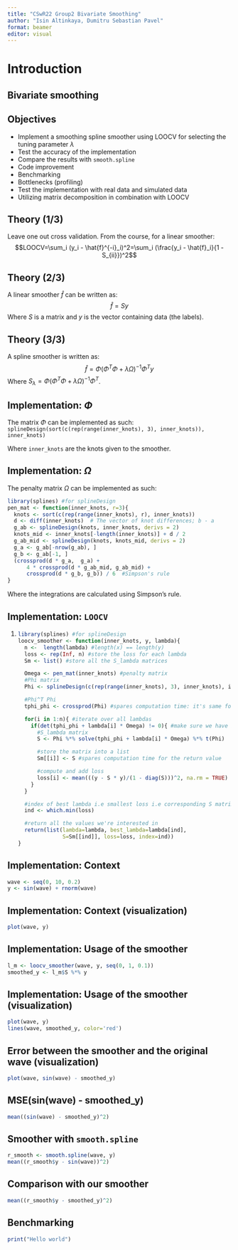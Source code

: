 ```yaml
---
title: "CSwR22 Group2 Bivariate Smoothing"
author: "Isin Altinkaya, Dumitru Sebastian Pavel"
format: beamer
editor: visual
---
```


# Introduction

## Bivariate smoothing

## Objectives

-   Implement a smoothing spline smoother using LOOCV for selecting the tuning parameter $\lambda$
-   Test the accuracy of the implementation
-   Compare the results with `smooth.spline`
-   Code improvement
-   Benchmarking
-   Bottlenecks (profiling)
-   Test the implementation with real data and simulated data
-   Utilizing matrix decomposition in combination with LOOCV

## Theory (1/3)

Leave one out cross validation. From the course, for a linear smoother: $$LOOCV=\sum_i (y_i - \hat{f}^{-i}_i)^2=\sum_i (\frac{y_i - \hat{f}_i}{1 - S_{ii}})^2$$

## Theory (2/3)

A linear smoother $\hat{f}$ can be written as: $$\hat{f}=Sy$$ Where $S$ is a matrix and $y$ is the vector containing data (the labels).

## Theory (3/3)

A spline smoother is written as: $$\hat{f}=\Phi(\Phi^T\Phi + \lambda \Omega)^{-1}\Phi^Ty$$ Where $S_{\lambda}=\Phi(\Phi^T\Phi + \lambda \Omega)^{-1}\Phi^T$.

## Implementation: $\Phi$

The matrix $\Phi$ can be implemented as such:\
`splineDesign(sort(c(rep(range(inner_knots), 3), inner_knots)), inner_knots)`

Where `inner_knots` are the knots given to the smoother.

## Implementation: $\Omega$

The penalty matrix $\Omega$ can be implemented as such:

```r
library(splines) #for splineDesign
pen_mat <- function(inner_knots, r=3){
  knots <- sort(c(rep(range(inner_knots), r), inner_knots))
  d <- diff(inner_knots)  # The vector of knot differences; b - a 
  g_ab <- splineDesign(knots, inner_knots, derivs = 2) 
  knots_mid <- inner_knots[-length(inner_knots)] + d / 2
  g_ab_mid <- splineDesign(knots, knots_mid, derivs = 2)
  g_a <- g_ab[-nrow(g_ab), ]
  g_b <- g_ab[-1, ]
  (crossprod(d * g_a,  g_a) + 
      4 * crossprod(d * g_ab_mid, g_ab_mid) + 
      crossprod(d * g_b, g_b)) / 6  #Simpson's rule
}
```

Where the integrations are calculated using Simpson's rule.

## Implementation: `LOOCV`

1.  <div>

    ```r
    library(splines) #for splineDesign
    loocv_smoother <- function(inner_knots, y, lambda){
      n <-  length(lambda) #length(x) == length(y)
      loss <- rep(Inf, n) #store the loss for each lambda
      Sm <- list() #store all the S_lambda matrices

      Omega <- pen_mat(inner_knots) #penalty matrix
      #Phi matrix
      Phi <- splineDesign(c(rep(range(inner_knots), 3), inner_knots), inner_knots)

      #Phi^T Phi
      tphi_phi <- crossprod(Phi) #spares computation time: it's same for all lambdas
      
      for(i in 1:n){ #iterate over all lambdas
        if(det(tphi_phi + lambda[i] * Omega) != 0){ #make sure we have a solution
          #S_lambda matrix
          S <- Phi %*% solve(tphi_phi + lambda[i] * Omega) %*% t(Phi)

          #store the matrix into a list
          Sm[[i]] <- S #spares computation time for the return value

          #compute and add loss
          loss[i] <- mean(((y - S * y)/(1 - diag(S)))^2, na.rm = TRUE)
        }
      }

      #index of best lambda i.e smallest loss i.e corresponding S matrix
      ind <- which.min(loss)

      #return all the values we're interested in
      return(list(lambda=lambda, best_lambda=lambda[ind],
                  S=Sm[[ind]], loss=loss, index=ind))
    }
    ```

    </div>

## Implementation: Context

```r
wave <- seq(0, 10, 0.2)
y <- sin(wave) + rnorm(wave)
```

## Implementation: Context (visualization)

```r
plot(wave, y)
```

## Implementation: Usage of the smoother

```r
l_m <- loocv_smoother(wave, y, seq(0, 1, 0.1))
smoothed_y <- l_m$S %*% y
```

## Implementation: Usage of the smoother (visualization)

```r
plot(wave, y)
lines(wave, smoothed_y, color='red')
```

## Error between the smoother and the original wave (visualization)

```r
plot(wave, sin(wave) - smoothed_y)
```

## MSE(sin(wave) - smoothed_y)

```r
mean((sin(wave) - smoothed_y)^2)
```

## Smoother with `smooth.spline`

```r
r_smooth <- smooth.spline(wave, y)
mean((r_smooth$y - sin(wave))^2)
```

## Comparison with our smoother

```r
mean((r_smooth$y - smoothed_y)^2)
```

## Benchmarking

```r
print("Hello world")
```
